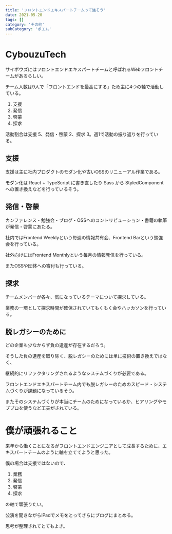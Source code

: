```yaml
---
title: 'フロントエンドエキスパートチームって強そう'
date: 2021-05-20
tags: []
category: 'その他'
subCategory: 'ポエム'
---
```


# CybouzuTech

サイボウズにはフロントエンドエキスパートチームと呼ばれるWebフロントチームがあるらしい。

チーム人数は9人で「フロントエンドを最高にする」ため主に4つの軸で活動している。

1. 支援
2. 発信
3. 啓蒙
4. 探求

活動割合は支援 5、発信・啓蒙 2、探求 3。週1で活動の振り返りを行っている。

## 支援

支援は主に社内プロダクトのモダン化や古いOSSのリニューアル作業である。

モダン化は React + TypeScript に書き直したり Sass から StyledComponent への置き換えなどを行っているそう。

## 発信・啓蒙

カンファレンス・勉強会・ブログ・OSSへのコントリビューション・書籍の執筆が発信・啓蒙にあたる。

社内ではFrontend Weeklyという毎週の情報共有会、Frontend Barという勉強会を行っている。

社外向けにはFrontend Monthlyという毎月の情報発信を行っている。

またOSSや団体への寄付も行っている。

## 探求

チームメンバーが各々、気になっているテーマについて探求している。

業務の一環として探求時間が確保されていてもくもく会やハッカソンを行っている。

## 脱レガシーのために

どの企業も少なからず負の遺産が存在するだろう。

そうした負の遺産を取り除く、脱レガシーのためには単に技術の置き換えではなく、

継続的にリファクタリングされるようなシステムづくりが必要である。

フロントエンドエキスパートチーム内でも脱レガシーのためのスピード・システムづくりが課題になっているそう。

またそのシステムづくりが本当にチームのためになっているか、ヒアリングやモブプロを使うなど工夫がされている。

# 僕が頑張れること

来年から働くことになるがフロントエンドエンジニアとして成長するために、エキスパートチームのように軸を立ててようと思った。

僕の場合は支援ではないので、

1. 業務
2. 発信
3. 啓蒙
4. 探求

の軸で頑張りたい。

公演を聞きながらiPadでメモをとってさらにブログにまとめる。

思考が整理されてとてもよき。

